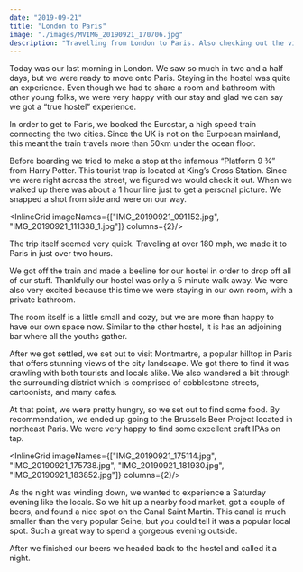 ```yaml
---
date: "2019-09-21"
title: "London to Paris"
image: "./images/MVIMG_20190921_170706.jpg"
description: "Travelling from London to Paris. Also checking out the views from Montmartre"
---
```



Today was our last morning in London. We saw so much in two and a half days, but we were ready to move onto Paris. Staying in the hostel was quite an experience. Even though we had to share a room and bathroom with other young folks, we were very happy with our stay and glad we can say we got a “true hostel” experience.

In order to get to Paris, we booked the Eurostar, a high speed train connecting the two cities. Since the UK is not on the Eurpoean mainland, this meant the train travels more than 50km under the ocean floor.

Before boarding we tried to make a stop at the infamous “Platform 9 ¾” from Harry Potter. This tourist trap is located at King’s Cross Station. Since we were right across the street, we figured we would check it out. When we walked up there was about a 1 hour line just to get a personal picture. We snapped a shot from side and were on our way.

<InlineGrid imageNames={["IMG_20190921_091152.jpg", "IMG_20190921_111338_1.jpg"]} columns={2}/>

The trip itself seemed very quick. Traveling at over 180 mph, we made it to Paris in just over two hours.

We got off the train and made a beeline for our hostel in order to drop off all of our stuff. Thankfully our hostel was only a 5 minute walk away. We were also very excited because this time we were staying in our own room, with a private bathroom.

The room itself is a little small and cozy, but we are more than happy to have our own space now. Similar to the other hostel, it is has an adjoining bar where all the youths gather.

<InlineImage imageName="IMG_20190921_150741.jpg"/>

After we got settled, we set out to visit Montmartre, a popular hilltop in Paris that offers stunning views of the city landscape. We got there to find it was crawling with both tourists and locals alike. We also wandered a bit through the surrounding district which is comprised of cobblestone streets, cartoonists, and many cafes.

<ImageTrifecta topImageName="IMG_20190921_171310.jpg" bottomImageName="IMG_20190921_170752.jpg" portraitImageName="IMG_20190921_161018.jpg" orientation="left"/>

At that point, we were pretty hungry, so we set out to find some food. By recommendation, we ended up going to the Brussels Beer Project located in northeast Paris. We were very happy to find some excellent craft IPAs on tap.

<InlineGrid imageNames={["IMG_20190921_175114.jpg", "IMG_20190921_175738.jpg", "IMG_20190921_181930.jpg", "IMG_20190921_183852.jpg"]} columns={2}/>


As the night was winding down, we wanted to experience a Saturday evening like the locals. So we hit up a nearby food market, got a couple of beers, and found a nice spot on the Canal Saint Martin. This canal is much smaller than the very popular Seine, but you could tell it was a popular local spot. Such a great way to spend a gorgeous evening outside.

<InlineImage imageName="MVIMG_20190921_192959.jpg"/>

After we finished our beers we headed back to the hostel and called it a night.
